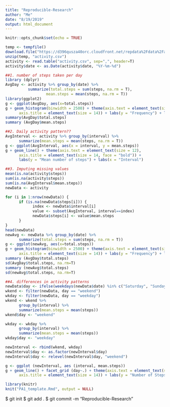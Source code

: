 ```yaml
---
title: "Reproducible-Research"
author: "Me"
date: "8/19/2019"
output: html_document
---
```


```r
knitr::opts_chunk$set(echo = TRUE)
```


```r
temp <- tempfile()
download.file("https://d396qusza40orc.cloudfront.net/repdata%2Fdata%2Factivity.zip", temp, mode="wb", method="curl")
unzip(temp, "activity.csv")
activity <- read.table("activity.csv", sep=",", header=T)
activity$date <- as.Date(activity$date, "%Y-%m-%d")

##1. number of steps taken per day
library (dplyr)
AvgDay <- activity %>% group_by(date) %>%
          summarize(total.steps = sum(steps, na.rm = T), 
                  mean.steps = mean(steps, na.rm = T))
library(ggplot2)
g <- ggplot(AvgDay, aes(x=total.steps))
g + geom_histogram(binwidth = 2500) + theme(axis.text = element_text(size = 12),  
      axis.title = element_text(size = 14)) + labs(y = "Frequency") + labs(x = "Total steps/day")
summary(AvgDay$total.steps)
summary (AvgDay$mean.steps)

##2. Daily activity pattern??
AvgInterval <- activity %>% group_by(interval) %>%
      summarize(mean.steps = mean(steps, na.rm = T))
g <- ggplot(AvgInterval, aes(x = interval, y = mean.steps))
g + geom_line() + theme(axis.text = element_text(size = 12), 
      axis.title = element_text(size = 14, face = "bold")) + 
      labs(y = "Mean number of steps") + labs(x = "Interval")

##3. Imputing missing values
mean(is.na(activity$steps))
sum(is.na(activity$steps))
sum(is.na(AvgInterval$mean.steps))
newData <- activity

for (i in 1:nrow(newData)) {
      if (is.na(newData$steps[i])) {
            index <- newData$interval[i]
            value <- subset(AvgInterval, interval==index)
            newData$steps[i] <- value$mean.steps
      }
}
head(newData)
newAvg <- newData %>% group_by(date) %>%
      summarize(total.steps = sum(steps, na.rm = T))
g <- ggplot(newAvg, aes(x=total.steps))
g + geom_histogram(binwidth = 2500) + theme(axis.text = element_text(size = 12),
      axis.title = element_text(size = 14)) + labs(y = "Frequency") + labs(x = "Total steps/day")
summary (AvgDay$total.steps)
sd(AvgDay$total.steps, na.rm=T)
summary (newAvg$total.steps)
sd(newAvg$total.steps, na.rm=T)

##4. differences in activity patterns
newData$day <- ifelse(weekdays(newData$date) %in% c("Saturday", "Sunday"), "weekend", "weekday")
wkend <- filter(newData, day == "weekend")
wkday <- filter(newData, day == "weekday")
wkend <- wkend %>%
      group_by(interval) %>%
      summarize(mean.steps = mean(steps)) 
wkend$day <- "weekend"

wkday <- wkday %>%
      group_by(interval) %>%
      summarize(mean.steps = mean(steps)) 
wkday$day <- "weekday"

newInterval <- rbind(wkend, wkday)
newInterval$day <- as.factor(newInterval$day)
newInterval$day <- relevel(newInterval$day, "weekend")

g <- ggplot (newInterval, aes (interval, mean.steps))
g + geom_line() + facet_grid (day~.) + theme(axis.text = element_text(size = 12), 
      axis.title = element_text(size = 14)) + labs(y = "Number of Steps") + labs(x = "Interval")

library(knitr)
knit("PA1_template.Rmd", output = NULL)
```
$ git init
$ git add .
$ git commit -m "Reproducible-Research"